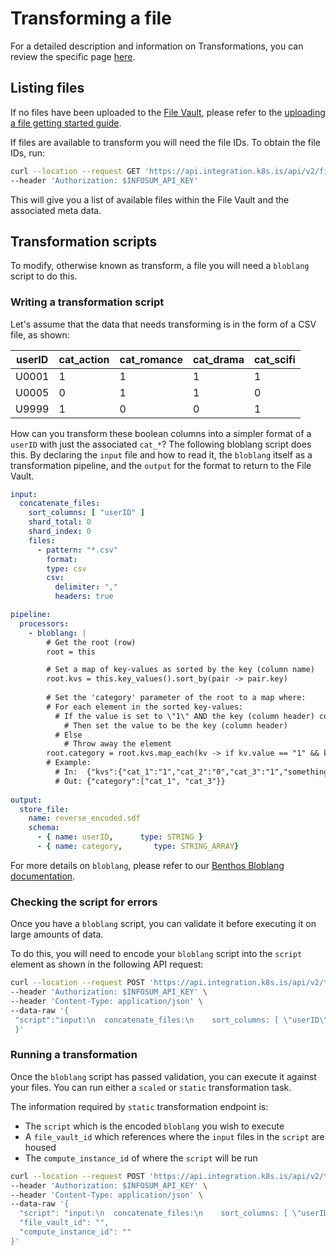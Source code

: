 
# Transforming a file

For a detailed description and information on Transformations, you can review the specific page [here](../transform).

<Authentication/>

## Listing files

If no files have been uploaded to the [File Vault](../filevaults), please refer to the [uploading a file getting started guide](./uploading-a-file-to-a-filevault).

If files are available to transform you will need the file IDs. To obtain the file IDs, run:

```bash
curl --location --request GET 'https://api.integration.k8s.is/api/v2/files/' \
--header 'Authorization: $INFOSUM_API_KEY'
```

This will give you a list of available files within the File Vault and the associated meta data.

## Transformation scripts

To modify, otherwise known as transform, a file you will need a `bloblang` script to do this.

### Writing a transformation script

Let's assume that the data that needs transforming is in the form of a CSV file, as shown:

|userID|cat_action|cat_romance|cat_drama|cat_scifi|
|-|-|-|-|-|
|U0001|1|1|1|1|
|U0005|0|1|1|0|
|U9999|1|0|0|1|

How can you transform these boolean columns into a simpler format of a `userID` with just the associated `cat_*`?
The following bloblang script does this. By declaring the `input` file and how to read it, the `bloblang` itself as a transformation pipeline, and the `output` for the format to return to the File Vault.

```yaml
input:
  concatenate_files:
    sort_columns: [ "userID" ]
    shard_total: 0
    shard_index: 0
    files:
      - pattern: "*.csv"
        format:
        type: csv
        csv:
          delimiter: ","
          headers: true

pipeline:
  processors:
    - bloblang: |
        # Get the root (row)
        root = this

        # Set a map of key-values as sorted by the key (column name)
        root.kvs = this.key_values().sort_by(pair -> pair.key)
        
        # Set the 'category' parameter of the root to a map where:
        # For each element in the sorted key-values:
          # If the value is set to \"1\" AND the key (column header) contains \"cat\"
            # Then set the value to be the key (column header)
          # Else
            # Throw away the element
        root.category = root.kvs.map_each(kv -> if kv.value == "1" && kv.key.contains("cat") {kv.key} else {deleted()})
        # Example:
          # In:  {"kvs":{"cat_1":"1","cat_2":"0","cat_3":"1","something_else":"1"}}
          # Out: {"category":["cat_1", "cat_3"}}
          
output:
  store_file:
    name: reverse_encoded.sdf
    schema:
      - { name: userID,      type: STRING }
      - { name: category,       type: STRING_ARRAY}
```

For more details on `bloblang`, please refer to our [Benthos Bloblang documentation](https://www.benthos.dev/docs/guides/bloblang/about).

### Checking the script for errors

Once you have a `bloblang` script, you can validate it before executing it on large amounts of data.

To do this, you will need to encode your `bloblang` script into the `script` element as shown in the following API request:

```bash
curl --location --request POST 'https://api.integration.k8s.is/api/v2/transform/scripts/validate' \
--header 'Authorization: $INFOSUM_API_KEY' \
--header 'Content-Type: application/json' \
--data-raw '{
 "script":"input:\n  concatenate_files:\n    sort_columns: [ \"userID\" ]\n    shard_total: 0\n    shard_index: 0\n    files:\n      - pattern: \"*.csv\"\n        format:\n          type: csv\n          csv:\n            delimiter: \",\"\n            headers: true\n\npipeline:\n  processors:\n    - bloblang: |\n        # Get the root (row)\n        root = this\n\n        # Set a map of key-values as sorted by the key (column name)\n        root.kvs = this.key_values().sort_by(pair -> pair.key)\n\n        # Set the '\''category'\'' parameter of the root to a map where:\n        # For each element in the sorted key-values:\n          # If the value is set to \"1\" AND the key (column header) contains \"cat\"\n            # Then set the value to be the key (column header)\n          # Else\n            # Throw away the element\n        root.category = root.kvs.map_each(kv -> if kv.value == \"1\" && kv.key.contains(\"cat\") {kv.key} else {deleted()}) \n        # Example:\n          # In:  {\"kvs\":{\"cat_1\":\"1\",\"cat_2\":\"0\",\"cat_3\":\"1\",\"something_else\":\"1\"}}\n          # Out: {\"category\":[\"cat_1\", \"cat_3\"}}\n\noutput: \n  store_file:\n    name: reverse_encoded.sdf\n    schema:\n      - { name: userID,      type: STRING }\n      - { name: category,       type: STRING_ARRAY}\n"
 }'
```

### Running a transformation

Once the `bloblang` script has passed validation, you can execute it against your files. You can run either a `scaled` or `static` transformation task.

The information required by `static` transformation endpoint is:

- The `script` which is the encoded `bloblang` you wish to execute
- A `file_vault_id` which references where the `input` files in the `script` are housed
- The `compute_instance_id` of where the `script` will be run

```bash
curl --location --request POST 'https://api.integration.k8s.is/api/v2/transform/static-tasks' \
--header 'Authorization: $INFOSUM_API_KEY' \
--header 'Content-Type: application/json' \
--data-raw '{
  "script": "input:\n  concatenate_files:\n    sort_columns: [ \"userID\" ]\n    shard_total: 0\n    shard_index: 0\n    files:\n      - pattern: \"*.csv\"\n        format:\n          type: csv\n          csv:\n            delimiter: \",\"\n            headers: true\n\npipeline:\n  processors:\n    - bloblang: |\n        root = this\n        root.kvs = this.key_values().sort_by(pair -> pair.key)\n        root.category = root.kvs.map_each(kv -> if kv.value == \"1\" && kv.key.contains(\"cat\") {kv.key} else {deleted()}) \n    \noutput: \n  store_file:\n    name: demo_output.sdf\n    schema:\n      - { name: userID,      type: STRING }\n      - { name: category,       type: STRING_ARRAY}\n",
  "file_vault_id": "",
  "compute_instance_id": ""
}'
```